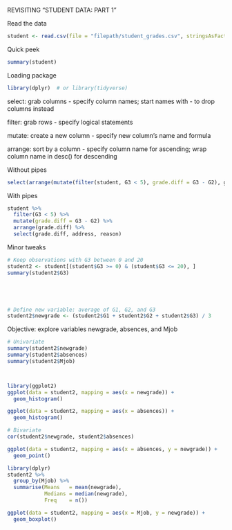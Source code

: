 REVISITING "STUDENT DATA: PART 1"

Read the data
```r
student <- read.csv(file = "filepath/student_grades.csv", stringsAsFactors = T)
```

Quick peek
```r
summary(student)
```

Loading package
```r
library(dplyr)  # or library(tidyverse)
```

select: grab columns
- specify column names; start names with - to drop columns instead

filter: grab rows
- specify logical statements

mutate: create a new column
- specify new column's name and formula

arrange: sort by a column
- specify column name for ascending; wrap column name in desc() for descending

Without pipes
```r
select(arrange(mutate(filter(student, G3 < 5), grade.diff = G3 - G2), grade.diff), grade.diff, address, reason)
```

With pipes
```r
student %>% 
  filter(G3 < 5) %>% 
  mutate(grade.diff = G3 - G2) %>% 
  arrange(grade.diff) %>% 
  select(grade.diff, address, reason)
```

Minor tweaks
```r
# Keep observations with G3 between 0 and 20
student2 <- student[(student$G3 >= 0) & (student$G3 <= 20), ]
summary(student2$G3)





# Define new variable: average of G1, G2, and G3
student2$newgrade <- (student2$G1 + student2$G2 + student2$G3) / 3


```

Objective: explore variables newgrade, absences, and Mjob
```r
# Univariate
summary(student2$newgrade)
summary(student2$absences)
summary(student2$Mjob)



library(ggplot2)
ggplot(data = student2, mapping = aes(x = newgrade)) +
  geom_histogram()

ggplot(data = student2, mapping = aes(x = absences)) +
  geom_histogram()

# Bivariate
cor(student2$newgrade, student2$absences)

ggplot(data = student2, mapping = aes(x = absences, y = newgrade)) +
  geom_point()

library(dplyr)
student2 %>%
  group_by(Mjob) %>%
  summarise(Means   = mean(newgrade),
            Medians = median(newgrade),
            Freq    = n()) 

ggplot(data = student2, mapping = aes(x = Mjob, y = newgrade)) +
  geom_boxplot()
```

